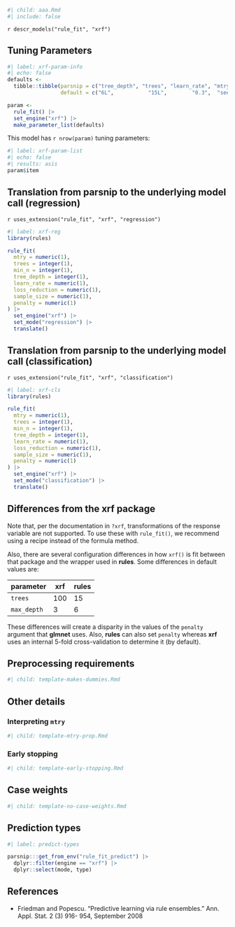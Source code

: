 ```r
#| child: aaa.Rmd
#| include: false
```

`r descr_models("rule_fit", "xrf")`

## Tuning Parameters

```r
#| label: xrf-param-info
#| echo: false
defaults <- 
  tibble::tibble(parsnip = c("tree_depth", "trees", "learn_rate", "mtry",       "min_n", "loss_reduction", "sample_size", "stop_iter", "penalty"),
                 default = c("6L",           "15L",        "0.3",  "see below", "1L",    "0.0",            "1.0",         "Inf",       "0.1"))

param <-
  rule_fit() |> 
  set_engine("xrf") |> 
  make_parameter_list(defaults)
```

This model has `r nrow(param)` tuning parameters:

```r
#| label: xrf-param-list
#| echo: false
#| results: asis
param$item
```


## Translation from parsnip to the underlying model call  (regression)

`r uses_extension("rule_fit", "xrf", "regression")`

```r
#| label: xrf-reg
library(rules)

rule_fit(
  mtry = numeric(1),
  trees = integer(1),
  min_n = integer(1),
  tree_depth = integer(1),
  learn_rate = numeric(1),
  loss_reduction = numeric(1),
  sample_size = numeric(1),
  penalty = numeric(1)
) |>
  set_engine("xrf") |>
  set_mode("regression") |>
  translate()
```

## Translation from parsnip to the underlying model call  (classification)

`r uses_extension("rule_fit", "xrf", "classification")`


```r
#| label: xrf-cls
library(rules)

rule_fit(
  mtry = numeric(1),
  trees = integer(1),
  min_n = integer(1),
  tree_depth = integer(1),
  learn_rate = numeric(1),
  loss_reduction = numeric(1),
  sample_size = numeric(1),
  penalty = numeric(1)
) |>
  set_engine("xrf") |>
  set_mode("classification") |>
  translate()
```

## Differences from the xrf package

Note that, per the documentation in `?xrf`, transformations of the response variable are not supported. To
use these with `rule_fit()`, we recommend using a recipe instead of the formula method.

Also, there are several configuration differences in how `xrf()` is fit between that package and the wrapper used in **rules**. Some differences in default values are:

| parameter  | **xrf** | **rules** |
|------------|---------|-----------|
| `trees`    |  100    | 15        |
|`max_depth` | 3       | 6         |


These differences will create a disparity in the values of the `penalty` argument that **glmnet** uses. Also, **rules** can also set `penalty` whereas **xrf** uses an internal 5-fold cross-validation to determine it (by default).

## Preprocessing requirements

```r
#| child: template-makes-dummies.Rmd
```

## Other details

### Interpreting `mtry`

```r
#| child: template-mtry-prop.Rmd
```

### Early stopping

```r
#| child: template-early-stopping.Rmd
```

## Case weights

```r
#| child: template-no-case-weights.Rmd
```

## Prediction types

```r
#| label: predict-types

parsnip:::get_from_env("rule_fit_predict") |>
  dplyr::filter(engine == "xrf") |>
  dplyr::select(mode, type)

```

## References

 - Friedman and Popescu. "Predictive learning via rule ensembles." Ann. Appl. Stat. 2 (3) 916- 954, September 2008

